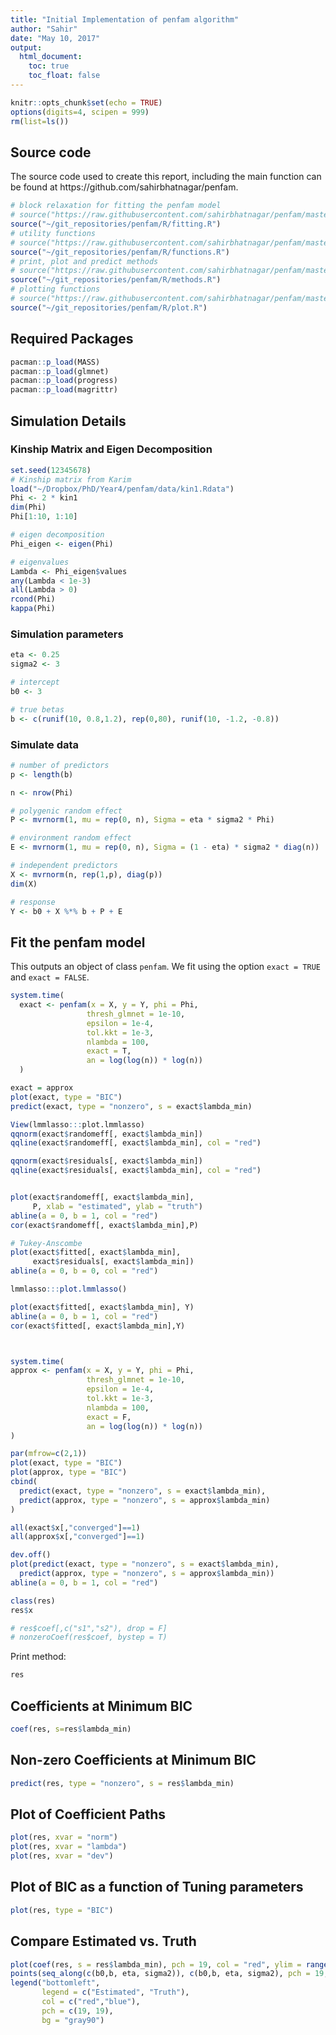 ```yaml
---
title: "Initial Implementation of penfam algorithm"
author: "Sahir"
date: "May 10, 2017"
output:
  html_document:
    toc: true
    toc_float: false
---
```


```r
knitr::opts_chunk$set(echo = TRUE)
options(digits=4, scipen = 999)
rm(list=ls())
```

## Source code

The source code used to create this report, including the main function can be found at https://github.com/sahirbhatnagar/penfam. 

```r
# block relaxation for fitting the penfam model
# source("https://raw.githubusercontent.com/sahirbhatnagar/penfam/master/R/fitting.R")
source("~/git_repositories/penfam/R/fitting.R")
# utility functions 
# source("https://raw.githubusercontent.com/sahirbhatnagar/penfam/master/R/functions.R")
source("~/git_repositories/penfam/R/functions.R")
# print, plot and predict methods 
# source("https://raw.githubusercontent.com/sahirbhatnagar/penfam/master/R/methods.R")
source("~/git_repositories/penfam/R/methods.R")
# plotting functions
# source("https://raw.githubusercontent.com/sahirbhatnagar/penfam/master/R/plot.R")
source("~/git_repositories/penfam/R/plot.R")
```


## Required Packages

```r
pacman::p_load(MASS) 
pacman::p_load(glmnet)
pacman::p_load(progress)
pacman::p_load(magrittr)
```


## Simulation Details

### Kinship Matrix and Eigen Decomposition
```r
set.seed(12345678)
# Kinship matrix from Karim
load("~/Dropbox/PhD/Year4/penfam/data/kin1.Rdata")
Phi <- 2 * kin1
dim(Phi)
Phi[1:10, 1:10]

# eigen decomposition
Phi_eigen <- eigen(Phi)

# eigenvalues
Lambda <- Phi_eigen$values
any(Lambda < 1e-3)
all(Lambda > 0)
rcond(Phi)
kappa(Phi)
```

### Simulation parameters
```r
eta <- 0.25
sigma2 <- 3

# intercept
b0 <- 3 

# true betas
b <- c(runif(10, 0.8,1.2), rep(0,80), runif(10, -1.2, -0.8)) 
```

### Simulate data
```r
# number of predictors
p <- length(b)

n <- nrow(Phi)

# polygenic random effect
P <- mvrnorm(1, mu = rep(0, n), Sigma = eta * sigma2 * Phi)

# environment random effect
E <- mvrnorm(1, mu = rep(0, n), Sigma = (1 - eta) * sigma2 * diag(n))

# independent predictors
X <- mvrnorm(n, rep(1,p), diag(p))
dim(X)

# response
Y <- b0 + X %*% b + P + E
```


## Fit the penfam model

This outputs an object of class `penfam`. We fit using the option `exact = TRUE` and `exact = FALSE`.
```r
system.time(
  exact <- penfam(x = X, y = Y, phi = Phi, 
                 thresh_glmnet = 1e-10,
                 epsilon = 1e-4,
                 tol.kkt = 1e-3,
                 nlambda = 100,
                 exact = T,
                 an = log(log(n)) * log(n)) 
  )

exact = approx
plot(exact, type = "BIC")
predict(exact, type = "nonzero", s = exact$lambda_min)

View(lmmlasso:::plot.lmmlasso)
qqnorm(exact$randomeff[, exact$lambda_min])
qqline(exact$randomeff[, exact$lambda_min], col = "red")

qqnorm(exact$residuals[, exact$lambda_min])
qqline(exact$residuals[, exact$lambda_min], col = "red")


plot(exact$randomeff[, exact$lambda_min],
     P, xlab = "estimated", ylab = "truth")
abline(a = 0, b = 1, col = "red")
cor(exact$randomeff[, exact$lambda_min],P)

# Tukey-Anscombe
plot(exact$fitted[, exact$lambda_min],
     exact$residuals[, exact$lambda_min])
abline(a = 0, b = 0, col = "red")

lmmlasso:::plot.lmmlasso()

plot(exact$fitted[, exact$lambda_min], Y)
abline(a = 0, b = 1, col = "red")
cor(exact$fitted[, exact$lambda_min],Y)



system.time(
approx <- penfam(x = X, y = Y, phi = Phi, 
                 thresh_glmnet = 1e-10,
                 epsilon = 1e-4,
                 tol.kkt = 1e-3,
                 nlambda = 100,
                 exact = F,
                 an = log(log(n)) * log(n))
)

par(mfrow=c(2,1))
plot(exact, type = "BIC")
plot(approx, type = "BIC")
cbind(
  predict(exact, type = "nonzero", s = exact$lambda_min),
  predict(approx, type = "nonzero", s = approx$lambda_min)
)

all(exact$x[,"converged"]==1)
all(approx$x[,"converged"]==1)

dev.off()
plot(predict(exact, type = "nonzero", s = exact$lambda_min),
  predict(approx, type = "nonzero", s = approx$lambda_min))
abline(a = 0, b = 1, col = "red")

class(res)
res$x

# res$coef[,c("s1","s2"), drop = F]
# nonzeroCoef(res$coef, bystep = T)
```

Print method:
```r
res
```

## Coefficients at Minimum BIC

```r
coef(res, s=res$lambda_min)
```

## Non-zero Coefficients at Minimum BIC

```r
predict(res, type = "nonzero", s = res$lambda_min)
```


## Plot of Coefficient Paths

```r
plot(res, xvar = "norm")
plot(res, xvar = "lambda")
plot(res, xvar = "dev")
```

## Plot of BIC as a function of Tuning parameters

```r
plot(res, type = "BIC")
```


## Compare Estimated vs. Truth

```r
plot(coef(res, s = res$lambda_min), pch = 19, col = "red", ylim = range(c(b0,b, eta, sigma2,drop(coef(res, s = res$lambda_min)))))
points(seq_along(c(b0,b, eta, sigma2)), c(b0,b, eta, sigma2), pch = 19, col = "blue")
legend("bottomleft",
       legend = c("Estimated", "Truth"),
       col = c("red","blue"),
       pch = c(19, 19),
       bg = "gray90")
```




